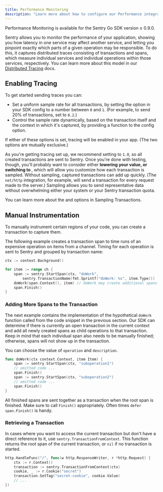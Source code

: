 ```yaml
---
title: Performance Monitoring
description: "Learn more about how to configure our Performance integrations to get the best experience out of it."
---
```


<Alert level="warning" title="Note">
Performance Monitoring is available for the Sentry Go SDK version ≥ 0.9.0.
</Alert>

Sentry allows you to monitor the performance of your application, showing you how latency in one service may affect another service, and letting you pinpoint exactly which parts of a given operation may be responsible. To do this, it captures distributed traces consisting of transactions and spans, which measure individual services and individual operations within those services, respectively. You can learn more about this model in our [Distributed Tracing](/product/performance/distributed-tracing/) docs.

## Enabling Tracing

To get started sending traces you can:

- Set a uniform sample rate for all transactions, by setting the <PlatformIdentifier name="traces-sample-rate" /> option in your SDK config to a number between `0` and `1`. (For example, to send 20% of transactions, set <PlatformIdentifier name="traces-sample-rate" /> to `0.2`.)
- Control the sample rate dynamically, based on the transaction itself and the context in which it's captured, by providing a function to the <PlatformIdentifier name="traces-sampler" /> config option.

<PlatformContent includePath="performance/enable-tracing" />

If either of these options is set, tracing will be enabled in your app. (The two options are mutually exclusive.)

As you're getting tracing set up, we recommend setting <PlatformIdentifier name="traces-sample-rate" /> to `1.0`, so all created transactions are sent to Sentry. Once you're done with testing, though, you'll probably want to consider either **lowering your <PlatformIdentifier name="traces-sample-rate" /> value, or switching to <PlatformIdentifier name="traces-sampler" />**, which will allow you customize how each transaction is sampled. Without sampling, captured transactions can add up quickly. (The `net/http` integration, for example, will send a transaction for every request made to the server.) Sampling allows you to send representative data without overwhelming either your system or your Sentry transaction quota.

You can learn more about the <PlatformIdentifier name="traces-sample-rate" /> and <PlatformIdentifier name="traces-sampler" /> options in <PlatformLink to="/performance/sampling/">Sampling Transactions</PlatformLink>.

## Manual Instrumentation

To manually instrument certain regions of your code, you can create a transaction to capture them.

The following example creates a transaction span to time runs of an expensive operation on items from a channel. Timing for each operation is sent to Sentry and grouped by transaction name:

```go
ctx := context.Background()

for item := range ch {
	span := sentry.StartSpan(ctx, "doWork",
		sentry.TransactionName(fmt.Sprintf("doWork: %s", item.Type)))
	doWork(span.Context(), item) // doWork may create additional spans
	span.Finish()
}
```

### Adding More Spans to the Transaction

The next example contains the implementation of the hypothetical `doWork` function called from the code snippet in the previous section. Our SDK can determine if there is currently an open transaction in the current context and add all newly created spans as child operations to that transaction. Keep in mind that each individual span also needs to be manually finished; otherwise, spans will not show up in the transaction.

You can choose the value of `operation` and `description`.

```go
func doWork(ctx context.Context, item Item) {
	span := sentry.StartSpan(ctx, "suboperation1")
	// omitted code ...
	span.Finish()
	span := sentry.StartSpan(ctx, "suboperation2")
	// omitted code ...
	span.Finish()
}
```

All finished spans are sent together as a transaction when the root span is finished. Make sure to call `Finish()` appropriately. Often times `defer span.Finish()` is handy.

### Retrieving a Transaction

In cases where you want to access the current transaction but don't have a direct reference to it, use `sentry.TransactionFromContext`. This function returns the root span of the current transaction, or `nil` if no transaction is started.

```go
http.HandleFunc("/", func(w http.ResponseWriter, r *http.Request) {
    ctx := r.Context()
    transaction := sentry.TransactionFromContext(ctx)
    cookie, _ := r.Cookie("secret")
    transaction.SetTag("secret-cookie", cookie.Value)
    // ...
})
```
